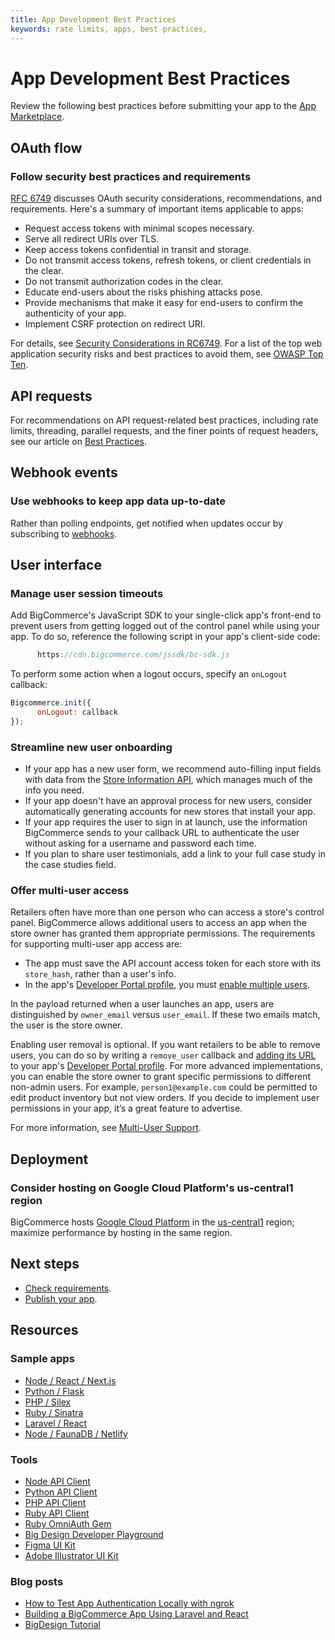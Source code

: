 ```yaml
---
title: App Development Best Practices
keywords: rate limits, apps, best practices, 
---
```


# App Development Best Practices

Review the following best practices before submitting your app to the [App Marketplace](https://www.bigcommerce.com/apps/).

## OAuth flow

### Follow security best practices and requirements

[RFC 6749](https://tools.ietf.org/html/rfc6749#section-10) discusses OAuth security considerations, recommendations, and requirements. Here's a summary of important items applicable to apps:
* Request access tokens with minimal scopes necessary.
* Serve all redirect URIs over TLS.
* Keep access tokens confidential in transit and storage.
* Do not transmit access tokens, refresh tokens, or client credentials in the clear.
* Do not transmit authorization codes in the clear.
* Educate end-users about the risks phishing attacks pose.
* Provide mechanisms that make it easy for end-users to confirm the authenticity of your app.
* Implement CSRF protection on redirect URI.

For details, see [Security Considerations in RC6749](https://tools.ietf.org/html/rfc6749#section-10). For a list of the top web application security risks and best practices to avoid them, see [OWASP Top Ten](https://owasp.org/www-project-top-ten/).

## API requests

For recommendations on API request-related best practices, including rate limits, threading, parallel requests, and the finer points of request headers, see our article on [Best Practices](/api-docs/getting-started/best-practices).

## Webhook events

### Use webhooks to keep app data up-to-date

Rather than polling endpoints, get notified when updates occur by subscribing to [webhooks](/api-docs/getting-started/webhooks/about-webhooks).

## User interface

### Manage user session timeouts

Add BigCommerce's JavaScript SDK to your single-click app's front-end to prevent users from getting logged out of the control panel while using your app. To do so, reference the following script in your app's client-side code:

```js copy
      https://cdn.bigcommerce.com/jssdk/bc-sdk.js
```

To perform some action when a logout occurs, specify an `onLogout` callback:


```js copy
Bigcommerce.init({
      onLogout: callback
});
```

### Streamline new user onboarding

- If your app has a new user form, we recommend auto-filling input fields with data from the [Store Information API](/docs/rest-management/store-information), which manages much of the info you need.
- If your app doesn't have an approval process for new users, consider automatically generating accounts for new stores that install your app.
- If your app requires the user to sign in at launch, use the information BigCommerce sends to your callback URL to authenticate the user without asking for a username and password each time.
- If you plan to share user testimonials, add a link to your full case study in the case studies field.


### Offer multi-user access

Retailers often have more than one person who can access a store's control panel. BigCommerce allows additional users to access an app when the store owner has granted them appropriate permissions. The requirements for supporting multi-user app access are:
* The app must save the API account access token for each store with its `store_hash`, rather than a user's info.
* In the app's [Developer Portal profile](https://devtools.bigcommerce.com), you must [enable multiple users](/api-docs/apps/guide/developer-portal#edit-technical-details).

In the payload returned when a user launches an app, users are distinguished by `owner_email` versus `user_email`. If these two emails match, the user is the store owner.

Enabling user removal is optional. If you want retailers to be able to remove users, you can do so by writing a `remove_user` callback and [adding its URL](/api-docs/apps/guide/developer-portal#edit-technical-details) to your app's [Developer Portal profile](https://devtools.bigcommerce.com). For more advanced implementations, you can enable the store owner to grant specific permissions to different non-admin users. For example, `person1@example.com` could be permitted to edit product inventory but not view orders. If you decide to implement user permissions in your app, it’s a great feature to advertise.

For more information, see [Multi-User Support](/api-docs/apps/guide/intro#multi-user-support).


## Deployment

### Consider hosting on Google Cloud Platform's us-central1 region

BigCommerce hosts [Google Cloud Platform](https://cloud.google.com/) in the [us-central1](https://cloud.google.com/compute/docs/regions-zones/) region; maximize performance by hosting in the same region.

## Next steps
* [Check requirements](/api-docs/apps/guide/requirements).
* [Publish your app](/api-docs/apps/guide/publish).

## Resources

### Sample apps
* [Node / React / Next.js](https://github.com/bigcommerce/sample-app-nodejs)
* [Python / Flask](https://github.com/bigcommerce/hello-world-app-python-flask)
* [PHP / Silex](https://github.com/bigcommerce/hello-world-app-php-silex)
* [Ruby / Sinatra](https://github.com/bigcommerce/hello-world-app-ruby-sinatra)
* [Laravel / React](https://github.com/bigcommerce/laravel-react-sample-app)
* [Node / FaunaDB / Netlify](https://github.com/bigcommerce/channels-app/)

### Tools
* [Node API Client](https://github.com/bigcommerce/node-bigcommerce/)
* [Python API Client](https://github.com/bigcommerce/bigcommerce-api-python)
* [PHP API Client](https://github.com/bigcommerce/bigcommerce-api-php)
* [Ruby API Client](https://github.com/bigcommerce/bigcommerce-api-ruby)
* [Ruby OmniAuth Gem](https://github.com/bigcommerce/omniauth-bigcommerce)
* [Big Design Developer Playground](https://developer.bigcommerce.com/big-design)
* [Figma UI Kit](https://figma.com/file/jTVuUkiZ1j3rux8WHG4IKK/BigDesign-UI-Kit?node-id=0%3A1/duplicate)
* [Adobe Illustrator UI Kit](https://design.bigcommerce.com/bigdesign-ui-kit)

### Blog posts
* [How to Test App Authentication Locally with ngrok](https://medium.com/bigcommerce-developer-blog/how-to-test-app-authentication-locally-with-ngrok-149150bfe4cf)
* [Building a BigCommerce App Using Laravel and React](https://medium.com/bigcommerce-developer-blog/building-a-bigcommerce-app-using-laravel-and-react-711ceceb5006)
* [BigDesign Tutorial](https://medium.com/bigcommerce-developer-blog/bigdesign-build-native-looking-uis-with-the-bigcommerce-design-system-fb06a01a24f2)
